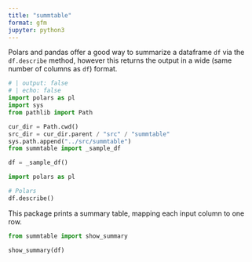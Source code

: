 ```yaml
---
title: "summtable"
format: gfm
jupyter: python3
---
```


Polars and pandas offer a good way to summarize a dataframe ``df`` via the ``df.describe`` method, however this returns the output in a wide (same number of columns as ``df``) format.  

```python
# | output: false
# | echo: false
import polars as pl
import sys
from pathlib import Path

cur_dir = Path.cwd()
src_dir = cur_dir.parent / "src" / "summtable"
sys.path.append("../src/summtable")
from summtable import _sample_df

df = _sample_df()

```

```python
import polars as pl

# Polars
df.describe()
```

This package prints a summary table, mapping each input column to one row. 

```python
from summtable import show_summary

show_summary(df)
```
